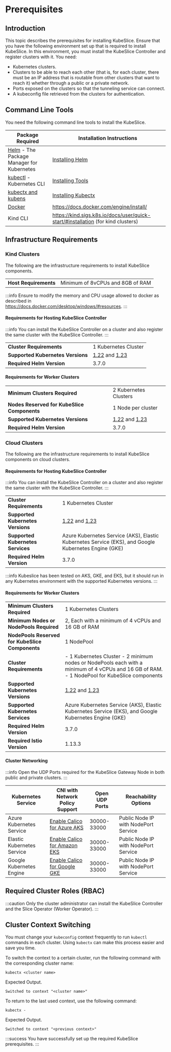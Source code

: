 # Prerequisites 

## Introduction
This topic describes the prerequisites for installing KubeSlice. Ensure that you have the following environment set up that is required to
install KubeSlice. In this environment, you must install the KubeSlice Controller and register clusters with it. You need: 

* Kubernetes clusters.
* Clusters to be able to reach each other (that is, for each cluster, there must be an IP address 
  that is routable from other clusters that want to reach it) whether through a public or 
  a private network.
* Ports exposed on the clusters so that the tunneling service can connect.
* A kubeconfig file retrieved from the clusters for authentication. 

## Command Line Tools
You need the following command line tools to install the KubeSlice.

|Package Required|Installation Instructions| 
|----|----| 
|[Helm](https://helm.sh) - The Package Manager for Kubernetes| [Installing Helm](https://helm.sh/docs/intro/install/)|
|[kubectl](https://kubernetes.io/docs/reference/kubectl/overview) - Kubernetes CLI | [Installing Tools](https://kubernetes.io/docs/tasks/tools/)|
|[kubectx and kubens](https://github.com/ahmetb/kubectx) | [Installing Kubectx](https://github.com/ahmetb/kubectx#installation)
| [Docker](https://docs.docker.com/get-docker/) | https://docs.docker.com/engine/install/  
| Kind CLI | https://kind.sigs.k8s.io/docs/user/quick-start/#installation (for kind clusters)

## Infrastructure Requirements

### Kind Clusters 
The following are the infrastructure requirements to install KubeSlice
components.

|                                         |                           |
|-----------------------------------------|---------------------------|
| **Host Requirements**               | Minimum of 8vCPUs and 8GB of RAM  |

:::info
Ensure to modify the memory and CPU usage allowed to docker as described in           
https://docs.docker.com/desktop/windows/#resources. 
::: 

#### Requirements for Hosting KubeSlice Controller
   
:::info
You can install the KubeSlice Controller on a cluster and also register the same cluster 
with the KubeSlice Controller.
:::

|                                         |                           |
|-----------------------------------------|---------------------------|
| **Cluster Requirements**                |     1 Kubernetes Cluster  |  
| **Supported Kubernetes Versions**       |   [1.22](https://v1-22.docs.kubernetes.io/) and [1.23](https://v1-23.docs.kubernetes.io/) |
| **Required Helm Version**               |  3.7.0  |


#### Requirements for Worker Clusters

|                                         |                           |
|-----------------------------------------|---------------------------|
| **Minimum Clusters Required**           | 2 Kubernetes Clusters    |
|  **Nodes Reserved for KubeSlice Components** |   1 Node per cluster |
| **Supported Kubernetes Versions**       |   [1.22](https://v1-22.docs.kubernetes.io/) and [1.23](https://v1-23.docs.kubernetes.io/) |
| **Required Helm Version**               |  3.7.0  |

### Cloud Clusters 
The following are the infrastructure requirements to install KubeSlice components on 
cloud clusters.

#### Requirements for Hosting KubeSlice Controller

:::info
You can install the KubeSlice Controller on a cluster and also register the same cluster with the 
KubeSlice Controller.
:::

| | |
|----|----|
| **Cluster Requirements** |1 Kubernetes Cluster|
| **Supported Kubernetes Versions** | [1.22](https://v1-22.docs.kubernetes.io/) and [1.23](https://v1-23.docs.kubernetes.io/) |
| **Supported Kubernetes Services** | Azure Kubernetes Service (AKS),  Elastic Kubernetes Service (EKS), and Google Kubernetes Engine (GKE) |
| **Required Helm Version** | 3.7.0 |

:::info
Kubeslice has been tested on AKS, GKE, and EKS, but it should run in any Kubernetes 
environment with the supported Kubernetes versions.
:::

#### Requirements for Worker Clusters

| | |
|-----|-----|
| **Minimum Clusters Required** | 1 Kubernetes Clusters |
| **Minimum Nodes or NodePools Required** | 2, Each with a minimum of 4 vCPUs and 16 GB of RAM |
| **NodePools Reserved for KubeSlice Components** | 1 NodePool |
| **Cluster Requirements** | - 1 Kubernetes Cluster - 2 minimum nodes or NodePools each with a minimum of 4 vCPUs and 16 GB of RAM. - 1 NodePool for KubeSlice components|
| **Supported Kubernetes Versions**| [1.22](https://v1-22.docs.kubenetes.io) and [1.23](https://v1-23.docs.kubernetes.io)
| **Supported Kubernetes Services** | Azure Kubernetes Service (AKS), Elastic Kubernetes Service (EKS), and Google Kubernetes Engine (GKE)|
| **Required Helm Version** | 3.7.0 |
| **Required Istio Version** | 1.13.3 |

#### Cluster Networking 
:::info
Open the UDP Ports required for the KubeSlice Gateway Node in both public and private clusters.
:::

| Kubernetes Service | CNI with Network Policy Support | Open UDP Ports | Reachability Options|
|-----|-----|----|----|
| Azure Kubernetes Service | [Enable Calico for Azure AKS](https://projectcalico.docs.tigera.io/getting-started/kubernetes/managed-public-cloud/aks#install-aks-with-calico-for-network-policy) | 30000-33000 | Public Node IP with NodePort Service |
| Elastic Kubernetes Service | [Enable Calico for Amazon EKS](https://docs.aws.amazon.com/eks/latest/userguide/calico.html) | 30000-33000 | Public Node IP with NodePort Service |
| Google Kubernetes Engine | [Enable Calico for Google GKE](https://cloud.google.com/kubernetes-engine/docs/how-to/network-policy#enabling_network_policy_enforcement)|30000-33000 | Public Node IP with NodePort Service|
 
## Required Cluster Roles (RBAC) 
:::caution
Only the cluster administrator can install the KubeSlice Controller and the Slice Operator (Worker Operator).
:::

## Cluster Context Switching

You must change your `kubeconfig` context frequently to run `kubectl `commands in each cluster. Using `kubectx` can make this
process easier and save you time.

To switch the context to a certain cluster, run the following command
with the corresponding cluster name:
```
kubectx <cluster name>
```

Expected Output.
``` 
Switched to context "<cluster name>"
```

To return to the last used context, use the following command:
```
kubectx -
```

Expected Output.
```
Switched to context "<previous context>"
```

:::success
You have successfully set up the required KubeSlice prerequisites.
:::